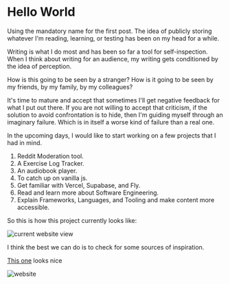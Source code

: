 
# Hello World

Using the mandatory name for the first post. The idea of publicly storing whatever I'm reading, learning, or testing has been on my head for a while.

Writing is what I do most and has been so far a tool for self-inspection. When I think about writing for an audience, my writing gets conditioned by the idea of perception.

How is this going to be seen by a stranger? How is it going to be seen by my friends, by my family, by my colleagues?

It's time to mature and accept that sometimes I'll get negative feedback for what I put out there. If you are not willing to accept that criticism, if the solution to avoid confrontation is to hide, then I'm guiding myself through an imaginary failure. Which is in itself a worse kind of failure than a real one.

In the upcoming days, I would like to start working on a few projects that I had in mind.

1. Reddit Moderation tool.
2. A Exercise Log Tracker.
3. An audiobook player.
4. To catch up on vanilla js.
5. Get familiar with Vercel, Supabase, and Fly.
6. Read and learn more about Software Engineering.
7. Explain Frameworks, Languages, and Tooling and make content more accessible.

So this is how this project currently looks like:

<Image src={v0} width={1024} height={576} alt='current website view'/>

I think the best we can do is to check for some sources of inspiration.

[This one](https://github.com/marcantondahmen/automad-terminal?tab=readme-ov-file) looks nice

<Image src={sample} width={983} height={662} alt='website'/>
